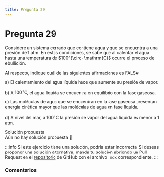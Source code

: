 ```yaml
---
title: Pregunta 29
---
```



# Pregunta 29

<div className="exercise">
Considere un sistema cerrado que contiene agua y que se encuentra a una presión de 1 atm. En estas condiciones, se sabe que al calentar el agua hasta una temperatura de $100^{\circ} \mathrm{C}$ ocurre el proceso de ebullición.

Al respecto, indique cuál de las siguientes afirmaciones es FALSA:

a) El calentamiento del agua líquida hace que aumente su presión de vapor.

b) A $100^{\circ} \mathrm{C}$, el agua líquida se encuentra en equilibrio con la fase gaseosa.

c) Las moléculas de agua que se encuentran en la fase gaseosa presentan energía cinética mayor que las moléculas de agua en fase líquida.

d) A nivel del mar, a $100^{\circ} \mathrm{C}$ la presión de vapor del agua líquida es menor a 1 atm.
</div>

<MDXDetails>
<summary>Solución propuesta</summary>

<div className="exercise">
Aún no hay solución propuesta 🥲
</div>

:::info
Si este ejercicio tiene una solución, podría estar incorrecta. Si deseas proponer una solución alternativa, manda tu solución abriendo
un Pull Request en el [repositorio](https://github.com/crow-rojas/apuntes-fundamentals/pulls) de GitHub con el archivo
`.mdx` correspondiente.
:::

</MDXDetails>

### Comentarios

<Disqus
  url="https://crow-rojas.github.io/apuntes-fundamentals/docs/science/chemistry/exercises/2023-2/p29"
  identifier="docs/science/chemistry/exercises/2023-2/p29"
  title="2023-2 Quimica - Pregunta 29"
/>
